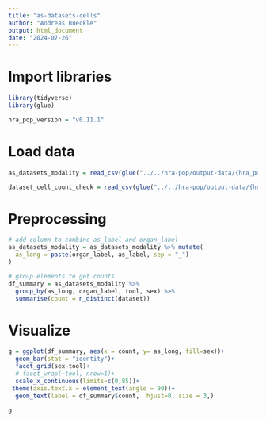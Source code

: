 ```yaml
---
title: "as-datasets-cells"
author: "Andreas Bueckle"
output: html_document
date: "2024-07-26"
---
```


# Import libraries
```r
library(tidyverse)
library(glue)
```

```r
hra_pop_version = "v0.11.1"
```


# Load data
```r
as_datasets_modality = read_csv(glue("../../hra-pop/output-data/{hra_pop_version}/reports/atlas-ad-hoc/as-datasets-modality.csv"))

dataset_cell_count_check = read_csv(glue("../../hra-pop/output-data/{hra_pop_version}/reports/universe-ad-hoc/dataset-cell-count-check.csv"))
```
# Preprocessing
```r

# add column to combine as_label and organ_label
as_datasets_modality = as_datasets_modality %>% mutate(
  as_long = paste(organ_label, as_label, sep = "_")
)

# group elements to get counts
df_summary = as_datasets_modality %>%
  group_by(as_long, organ_label, tool, sex) %>%
  summarise(count = n_distinct(dataset))

```


# Visualize
```r
g = ggplot(df_summary, aes(x = count, y= as_long, fill=sex))+
  geom_bar(stat = "identity")+
  facet_grid(sex~tool)+
  # facet_wrap(~tool, nrow=1)+
  scale_x_continuous(limits=c(0,85))+
 theme(axis.text.x = element_text(angle = 90))+
  geom_text(label = df_summary$count,  hjust=0, size = 3,)

g

```

